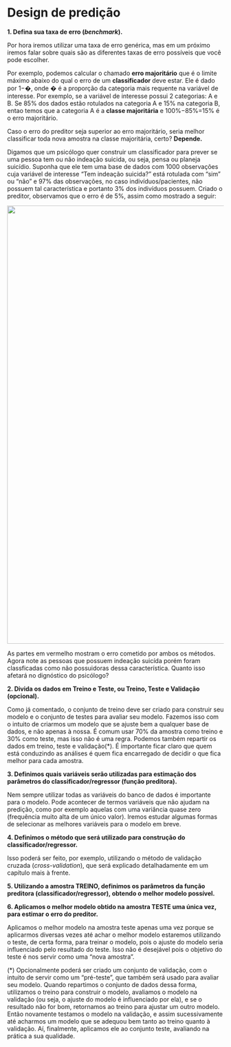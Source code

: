 # Design de predição

**1. Defina sua taxa de erro (*benchmark*).**

Por hora iremos utilizar uma taxa de erro genérica, mas em um próximo iremos falar sobre quais são as diferentes taxas de erro possíveis que você pode escolher.

Por exemplo, podemos calcular o chamado **erro majoritário** que é o limite máximo abaixo do qual o erro de um **classificador** deve estar. Ele é dado por 1−�, onde � é a proporção da categoria mais requente na variável de interesse. Por exemplo, se a variável de interesse possui 2 categorias: A e B. Se 85% dos dados estão rotulados na categoria A e 15% na categoria B, entao temos que a categoria A é a **classe majoritária** e 100%−85%=15% é o erro majoritário.

Caso o erro do preditor seja superior ao erro majoritário, seria melhor classificar toda nova amostra na classe majoritária, certo? **Depende.**

Digamos que um psicólogo quer construir um classificador para prever se uma pessoa tem ou não indeação suicida, ou seja, pensa ou planeja suicídio. Suponha que ele tem uma base de dados com 1000 observações cuja variável de interesse "Tem indeação suicida?" está rotulada com "sim" ou "não" e 97% das observações, no caso indivíduos/pacientes, não possuem tal característica e portanto 3% dos indivíduos possuem. Criado o preditor, observamos que o erro é de 5%, assim como mostrado a seguir:

![](https://cienciadedadosuff.github.io/assets/r/courses/machine_learning/01/images/erroMajo.jpeg){width="26.9cm"}

As partes em vermelho mostram o erro cometido por ambos os métodos. Agora note as pessoas que possuem indeação suicída porém foram classficadas como não possuidoras dessa característica. Quanto isso afetará no dignóstico do psicólogo?

**2. Divida os dados em Treino e Teste, ou Treino, Teste e Validação (opcional).**

Como já comentado, o conjunto de treino deve ser criado para construir seu modelo e o conjunto de testes para avaliar seu modelo. Fazemos isso com o intuito de criarmos um modelo que se ajuste bem a qualquer base de dados, e não apenas à nossa. É comum usar 70% da amostra como treino e 30% como teste, mas isso não é uma regra. Podemos também repartir os dados em treino, teste e validação(\*). É importante ficar claro que quem está conduzindo as análises é quem fica encarregado de decidir o que fica melhor para cada amostra.

**3. Definimos quais variáveis serão utilizadas para estimação dos parâmetros do classificador/regressor (função preditora).**

Nem sempre utilizar todas as variáveis do banco de dados é importante para o modelo. Pode acontecer de termos variáveis que não ajudam na predição, como por exemplo aquelas com uma variância quase zero (frequência muito alta de um único valor). Iremos estudar algumas formas de selecionar as melhores variáveis para o modelo em breve.

**4. Definimos o método que será utilizado para construção do classificador/regressor.**

Isso poderá ser feito, por exemplo, utilizando o método de validação cruzada (*cross-validation*), que será explicado detalhadamente em um capítulo mais à frente.

**5. Utilizando a amostra TREINO, definimos os parâmetros da função preditora (classificador/regressor), obtendo o melhor modelo possível.**

**6. Aplicamos o melhor modelo obtido na amostra TESTE uma única vez, para estimar o erro do preditor.**

Aplicamos o melhor modelo na amostra teste apenas uma vez porque se aplicarmos diversas vezes até achar o melhor modelo estaremos utilizando o teste, de certa forma, para treinar o modelo, pois o ajuste do modelo seria influenciado pelo resultado do teste. Isso não é desejável pois o objetivo do teste é nos servir como uma "nova amostra".

(\*) Opcionalmente poderá ser criado um conjunto de validação, com o intuito de servir como um "pré-teste", que também será usado para avaliar seu modelo. Quando repartimos o conjunto de dados dessa forma, utilizamos o treino para construir o modelo, avaliamos o modelo na validação (ou seja, o ajuste do modelo é influenciado por ela), e se o resultado não for bom, retornamos ao treino para ajustar um outro modelo. Então novamente testamos o modelo na validação, e assim sucessivamente até acharmos um modelo que se adequou bem tanto ao treino quanto à validação. Aí, finalmente, aplicamos ele ao conjunto teste, avaliando na prática a sua qualidade.
